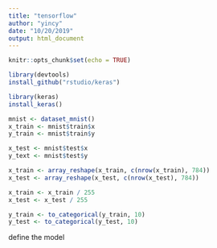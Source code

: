 ```yaml
---
title: "tensorflow"
author: "yincy"
date: "10/20/2019"
output: html_document
---
```


```r
knitr::opts_chunk$set(echo = TRUE)
```


```r
library(devtools)
install_github("rstudio/keras")
```


```r
library(keras)
install_keras()
```


```r
mnist <- dataset_mnist()
x_train <- mnist$train$x
y_train <- mnist$train$y

x_test <- mnist$test$x
y_text <- mnist$test$y
```


```r
x_train <- array_reshape(x_train, c(nrow(x_train), 784))
x_test <- array_reshape(x_test, c(nrow(x_test), 784))
```

```r
x_train <- x_train / 255
x_test <- x_test / 255
```

```r
y_train <- to_categorical(y_train, 10)
y_test <- to_categorical(y_test, 10)
```


define the model  
```r

```



